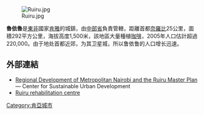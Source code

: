 [[Image:Ruiru.jpg|thumb]]

'''魯依魯'''是[[東非|東非]]國家[[肯雅|肯雅]]的城鎮，由[[中部省_(肯雅)|中部省]]負責管轄，距離首都[[奈羅比|奈羅比]]25公里，面積292平方公里，海拔高度1,500米，該地區大量種植[[咖啡|咖啡]]，2005年人口估計超過220,000。由于地处首都近郊，为其卫星城，所以鲁依鲁的人口增长迅速。

==外部連結==
* [https://web.archive.org/web/20070713180700/http://www.earth.columbia.edu/csud/projects/nairobi_studio.html Regional Development of Metropolitan Nairobi and the Ruiru Master Plan] — Center for Sustainable Urban Development
* [https://web.archive.org/web/20070312062936/http://www.childrenshome-ruiru.org/index.asp Ruiru rehabilitation centre]

{{Kenya-stub}}

{{coord|1|08|56|S|36|57|25|E|display=title|region:KE-200_type:city(220000)_source:dewiki}}

[[Category:肯亞城市|Category:肯亞城市]]